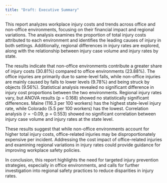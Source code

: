 ```yaml
---
title: "Draft: Executive Summary"
---
```


This report analyzes workplace injury costs and trends across office and non-office environments, focusing on their financial impact and regional variations. The analysis examines the proportion of total injury costs attributed to each environment and identifies the leading causes of injury in both settings. Additionally, regional differences in injury rates are explored, along with the relationship between injury case volume and injury rates by state.

The results indicate that non-office environments contribute a greater share of injury costs (30.81%) compared to office environments (23.88%). The office injuries are primarily due to same-level falls, while non-office injuries are mainly caused by falls to lower levels (9.78%) and being struck by objects (9.56%). Statistical analysis revealed no significant difference in injury cost proportions between the two environments. Regional injury rates vary, but ANOVA results (p = 0.168) showed no statistically significant differences. Maine (116.3 per 100 workers) has the highest state-level injury rate, while Colorado (5.5 per 100 workers) has the lowest. Correlation analysis (r = -0.09, p = 0.553) showed no significant correlation between injury case volume and injury rates at the state level.

These results suggest that while non-office environments account for higher total injury costs, office-related injuries may be disproportionately expensive per incident. Addressing the cost impact of office-related injuries and examining regional variations in injury rates could provide guidance for improving workplace safety policies.

In conclusion, this report highlights the need for targeted injury prevention strategies, especially in office environments, and calls for further investigation into regional safety practices to reduce disparities in injury rates.
